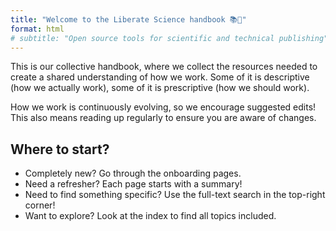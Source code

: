 ```yaml
---
title: "Welcome to the Liberate Science handbook 📚🤩"
format: html
# subtitle: "Open source tools for scientific and technical publishing"
---
```


This is our collective handbook, where we collect the resources needed to create a shared understanding of how we work. Some of it is descriptive (how we actually work), some of it is prescriptive (how we should work). 

How we work is continuously evolving, so we encourage suggested edits! This also means reading up regularly to ensure you are aware of changes.

[^1]: LibScie is the preferred acronym of Liberate Science.

## Where to start?

* Completely new? Go through the onboarding pages.
* Need a refresher? Each page starts with a summary!
* Need to find something specific? Use the full-text search in the top-right corner!
* Want to explore? Look at the index to find all topics included.
